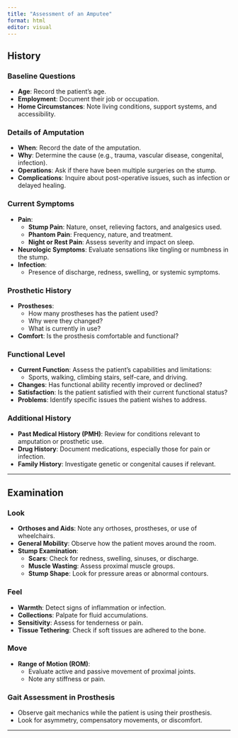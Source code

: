```yaml
---
title: "Assessment of an Amputee"
format: html
editor: visual
---
```




## History

### Baseline Questions
- **Age**: Record the patient's age.  
- **Employment**: Document their job or occupation.  
- **Home Circumstances**: Note living conditions, support systems, and accessibility.  

### Details of Amputation
- **When**: Record the date of the amputation.  
- **Why**: Determine the cause (e.g., trauma, vascular disease, congenital, infection).  
- **Operations**: Ask if there have been multiple surgeries on the stump.  
- **Complications**: Inquire about post-operative issues, such as infection or delayed healing.  

### Current Symptoms
- **Pain**:  
  - **Stump Pain**: Nature, onset, relieving factors, and analgesics used.  
  - **Phantom Pain**: Frequency, nature, and treatment.  
  - **Night or Rest Pain**: Assess severity and impact on sleep.  
- **Neurologic Symptoms**: Evaluate sensations like tingling or numbness in the stump.  
- **Infection**:  
  - Presence of discharge, redness, swelling, or systemic symptoms.

### Prosthetic History
- **Prostheses**:  
  - How many prostheses has the patient used?  
  - Why were they changed?  
  - What is currently in use?  
- **Comfort**: Is the prosthesis comfortable and functional?

### Functional Level
- **Current Function**: Assess the patient's capabilities and limitations:  
  - Sports, walking, climbing stairs, self-care, and driving.  
- **Changes**: Has functional ability recently improved or declined?  
- **Satisfaction**: Is the patient satisfied with their current functional status?  
- **Problems**: Identify specific issues the patient wishes to address.

### Additional History
- **Past Medical History (PMH)**: Review for conditions relevant to amputation or prosthetic use.  
- **Drug History**: Document medications, especially those for pain or infection.  
- **Family History**: Investigate genetic or congenital causes if relevant.

---

## Examination

### Look
- **Orthoses and Aids**: Note any orthoses, prostheses, or use of wheelchairs.  
- **General Mobility**: Observe how the patient moves around the room.  
- **Stump Examination**:  
  - **Scars**: Check for redness, swelling, sinuses, or discharge.  
  - **Muscle Wasting**: Assess proximal muscle groups.  
  - **Stump Shape**: Look for pressure areas or abnormal contours.  

### Feel
- **Warmth**: Detect signs of inflammation or infection.  
- **Collections**: Palpate for fluid accumulations.  
- **Sensitivity**: Assess for tenderness or pain.  
- **Tissue Tethering**: Check if soft tissues are adhered to the bone.  

### Move
- **Range of Motion (ROM)**:  
  - Evaluate active and passive movement of proximal joints.  
  - Note any stiffness or pain.  

### Gait Assessment in Prosthesis
- Observe gait mechanics while the patient is using their prosthesis.  
- Look for asymmetry, compensatory movements, or discomfort.

--- 
